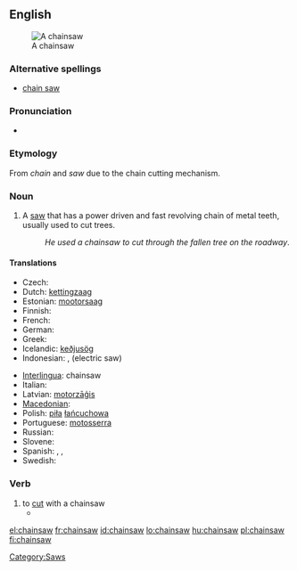 {{wikipedia}}
==English==
[[Image:Stihl contra.jpg|thumb|A chainsaw]]

===Alternative spellings===
* [[chain saw]]

===Pronunciation===
* {{IPA|/'ʧeɪnˌsɑʊ/}}

===Etymology===
From ''chain'' and ''saw'' due to the chain cutting mechanism.

===Noun===
{{en-noun|sg=[[chain]][[saw]]}}

# A [[saw]] that has a power driven and fast revolving chain of metal teeth, usually used to cut trees.
#: ''He used a chainsaw to cut through the fallen tree on the roadway''.

====Translations====
{{trans-top|saw with a power driven chain}}
* Czech: {{t-|cs|řetězová pila|f}}
* Dutch: [[kettingzaag]] {{f}}
* Estonian: [[mootorsaag]]
* Finnish: {{t+|fi|moottorisaha}}
* French: {{t+|fr|tronçonneuse|f}}
* German: {{t+|de|Kettensäge|f}}
* Greek: {{t+|el|αλυσοπρίονο|n|tr=alysopríono}}
* Icelandic: [[keðjusög]] {{f}}
* Indonesian: {{t+|id|gergaji rantai|xs=Indonesian}},  {{t+|id|gergaji listrik|xs=Indonesian}} (electric saw)
{{trans-mid}}
* [[Interlingua]]: chainsaw
* Italian: {{t-|it|motosega|f}}
* Latvian: [[motorzāģis]] {{m}}
* [[Macedonian]]: {{t|mk|моторна пила|f|tr=mótorna pilá}}
* Polish: [[piła]] [[łańcuchowa]]
* Portuguese: [[motosserra]] {{f}}
* Russian: {{t|ru|бензопила|f|tr=benzopilá}}
* Slovene: {{t-|sl|motorka|f}}
* Spanish: {{t|es|sierra de cadena|f}}, {{t|es|motosierra|f}}, {{t+|es|sierra eléctrica|f}}
* Swedish: {{t+|sv|motorsåg|c}}
{{trans-bottom}}

[[Category:Saws]]

===Verb===
{{en-verb}}

# to [[cut]] with a chainsaw
#*{{quote-news|year=2009|date=September 9|author=Mike Funston|title=Mississauga pulls green thorn from its paw|work=Toronto Star|url=http://www.thestar.com/News/GTA/article/692775
|passage=She and Barber once stopped a developer from '''chainsawing''' mature trees on Mississauga Rd. by standing in front of them. }}

[[el:chainsaw]]
[[fr:chainsaw]]
[[id:chainsaw]]
[[lo:chainsaw]]
[[hu:chainsaw]]
[[pl:chainsaw]]
[[fi:chainsaw]]